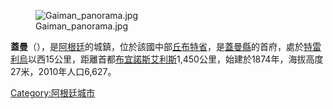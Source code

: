 [[Image:Gaiman_panorama.jpg|right]]

{{Coord|43|17|S|65|29|W|display=title}}

'''蓋曼'''（{{lang-es|Gaiman}}），是[[阿根廷|阿根廷]]的城鎮，位於該國中部[[丘布特省|丘布特省]]，是[[蓋曼縣|蓋曼縣]]的首府，處於[[特雷利烏|特雷利烏]]以西15公里，距離首都[[布宜諾斯艾利斯|布宜諾斯艾利斯]]1,450公里，始建於1874年，海拔高度27米，2010年人口6,627。

{{Argentina-geo-stub}}
[[Category:阿根廷城市|Category:阿根廷城市]]